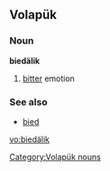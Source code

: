 ==Volapük==

===Noun===
'''biedälik'''

# [[bitter]] emotion

===See also===
* [[bied]]

[[Category:Volapük nouns]]

[[vo:biedälik]]